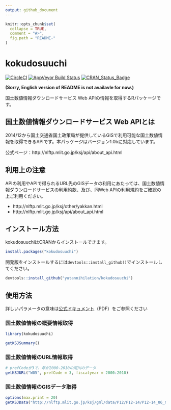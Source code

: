 ```yaml
---
output: github_document
---
```


<!-- README.md is generated from README.Rmd. Please edit that file -->

```r
knitr::opts_chunk$set(
  collapse = TRUE,
  comment = "#>",
  fig.path = "README-"
)
```
kokudosuuchi
============
	
[![CircleCI](https://circleci.com/gh/yutannihilation/kokudosuuchi.svg?style=svg)](https://circleci.com/gh/yutannihilation/kokudosuuchi)
[![AppVeyor Build Status](https://ci.appveyor.com/api/projects/status/github/yutannihilation/kokudosuuchi?branch=master&svg=true)](https://ci.appveyor.com/project/yutannihilation/kokudosuuchi)
[![CRAN\_Status\_Badge](http://www.r-pkg.org/badges/version/kokudosuuchi)](https://cran.r-project.org/package=kokudosuuchi)

__(Sorry, English version of README is not availavle for now.)__

国土数値情報ダウンロードサービス Web APIの情報を取得するRパッケージです。


## 国土数値情報ダウンロードサービス Web APIとは

2014/12から国土交通省国土政策局が提供しているGISで利用可能な国土数値情報を取得できるAPIです。本パッケージはバージョン1.0bに対応しています。

公式ページ：http://nlftp.mlit.go.jp/ksj/api/about_api.html


## 利用上の注意

APIの利用やAPIで得られるURL先のGISデータの利用にあたっては、国土数値情報ダウンロードサービスの利用約款、及び、同Web APIの利用規約をご確認の上ご利用ください。

* http://nlftp.mlit.go.jp/ksj/other/yakkan.html
* http://nlftp.mlit.go.jp/ksj/api/about_api.html


## インストール方法

kokudosuuchiはCRANからインストールできます。

```r
install.packages("kokudosuuchi")
```

開発版をインストールするには`devtools::install_github()`でインストールしてください。

```r
devtools::install_github("yutannihilation/kokudosuuchi")
```

## 使用方法

詳しいパラメータの意味は[公式ドキュメント](http://nlftp.mlit.go.jp/ksj/api/specification_api_ksj.pdf)（PDF）をご参照ください

### 国土数値情報の概要情報取得

```r
library(kokudosuuchi)

getKSJSummary()
```

### 国土数値情報のURL情報取得

```r
# prefCodeが3で、年が2000-2010の河川のデータ
getKSJURL("W05", prefCode = 3, fiscalyear = 2000:2010)
```

### 国土数値情報のGISデータ取得

```r
options(max.print = 20)
getKSJData("http://nlftp.mlit.go.jp/ksj/gml/data/P12/P12-14/P12-14_06_GML.zip")
```

